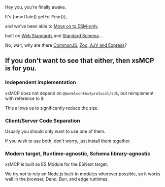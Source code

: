 Hey you, you're finally awake.

It's {new Date().getFullYear()},

and we've been able to [Move on to ESM-only](https://antfu.me/posts/move-on-to-esm-only),

built on [Web Standards](https://hono.dev/docs/concepts/web-standard) and [Standard Schema](https://standardschema.dev/)...

No, wait, why are there [CommonJS](https://github.com/modelcontextprotocol/typescript-sdk/issues/90), [Zod, AJV and Express](https://pkg-size.dev/@modelcontextprotocol/sdk)?

## If you don't want to see that either, then xsMCP is for you.

### Independent implementation

xsMCP does not depend on `@modelcontextprotocol/sdk`, but reimplement with reference to it.

This allows us to significantly reduce the size.

### Client/Server Code Separation

Usually you should only want to use one of them.

If you wish to use both, don't worry, just install them together.

### Modern target, Runtime-agnostic, Schema library-agnostic

xsMCP is built as ES Module for the ESNext target.

We try not to rely on Node.js built-in modules wherever possible, so it works well in the browser, Deno, Bun, and edge runtimes.
